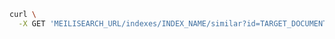 <CodeGroup>

```bash cURL
curl \
  -X GET 'MEILISEARCH_URL/indexes/INDEX_NAME/similar?id=TARGET_DOCUMENT_ID&embedder=EMBEDDER_NAME'
```

</CodeGroup>
